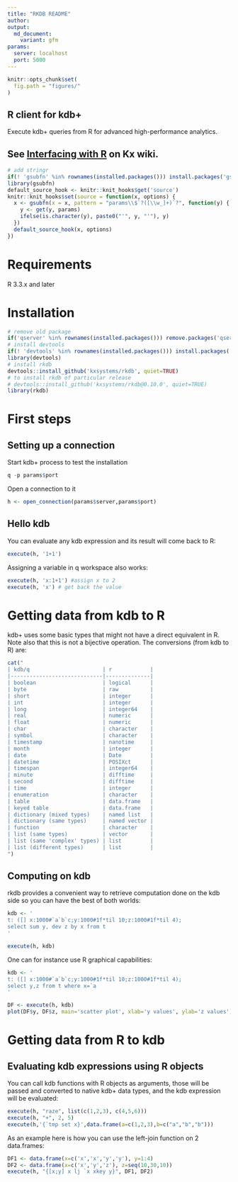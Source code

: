 ```yaml
---
title: "RKDB README"
author: 
output:
  md_document:
    variant: gfm
params:
  server: localhost
  port: 5000
---
```


```r
knitr::opts_chunk$set(
  fig.path = "figures/"
)
```

## R client for kdb+

Execute kdb+ queries from R for advanced high-performance analytics.

## See [Interfacing with R](http://code.kx.com/q/interfaces/with-r/) on Kx wiki.

```r
# add stringr
if(! 'gsubfn' %in% rownames(installed.packages())) install.packages('gsubfn')
library(gsubfn)
default_source_hook <- knitr::knit_hooks$get('source')
knitr::knit_hooks$set(source = function(x, options) {
  x <- gsubfn(x = x, pattern = "params\\$`?([\\w_]+)`?", function(y) {
    y <- get(y, params)
    ifelse(is.character(y), paste0("'", y, "'"), y)
  })
  default_source_hook(x, options)
})
```

# Requirements
R 3.3.x and later

# Installation
```r
# remove old package
if('qserver' %in% rownames(installed.packages())) remove.packages('qserver')
# install devtools
if(! 'devtools' %in% rownames(installed.packages())) install.packages('devtools')
library(devtools)
# install rkdb
devtools::install_github('kxsystems/rkdb', quiet=TRUE)
# to install rkdb of particular release
# devtools::install_github('kxsystems/rkdb@0.10.0', quiet=TRUE)
library(rkdb)
```

# First steps
## Setting up a connection
Start kdb+ process to test the installation
```r
q -p params$port
```

Open a connection to it
```r
h <- open_connection(params$server,params$port)
```

## Hello kdb

You can evaluate any kdb expression and its result will come back to R:
```r
execute(h, '1+1')
```

Assigning a variable in q workspace also works:
```r
execute(h, 'x:1+1') #assign x to 2
execute(h, 'x') # get back the value
```

# Getting data from kdb to R

kdb+ uses some basic types that might not have a direct equivalent in R. Note also that this is not a bijective operation. The conversions (from kdb to R) are: 

```r
cat("
| kdb/q                       | r            |
|-----------------------------|--------------|
| boolean                     | logical      |
| byte                        | raw          |
| short                       | integer      |
| int                         | integer      |
| long                        | integer64    |
| real                        | numeric      |
| float                       | numeric      |
| char                        | character    |
| symbol                      | character    |
| timestamp                   | nanotime     |
| month                       | integer      |
| date                        | Date         |
| datetime                    | POSIXct      |
| timespan                    | integer64    |
| minute                      | difftime     |
| second                      | difftime     |
| time                        | integer      |
| enumeration                 | character    |
| table                       | data.frame   |
| keyed table                 | data.frame   |
| dictionary (mixed types)    | named list   |
| dictionary (same types)     | named vector |
| function                    | character    |
| list (same types)           | vector       | 
| list (same 'complex' types) | list         | 
| list (different types)      | list         | 
")
```

## Computing on kdb

rkdb provides a convenient way to retrieve computation done on the kdb side so you can have the best of both worlds:
```r
kdb <- '
t: ([] x:1000#`a`b`c;y:1000#1f*til 10;z:1000#1f*til 4);
select sum y, dev z by x from t
'

execute(h, kdb)
```

One can for instance use R graphical capabilities:
```r
kdb <- '
t: ([] x:1000#`a`b`c;y:1000#1f*til 10;z:1000#1f*til 4);
select y,z from t where x=`a
'

DF <- execute(h, kdb)
plot(DF$y, DF$z, main='scatter plot', xlab='y values', ylab='z values')
```

# Getting data from R to kdb
## Evaluating kdb expressions using R objects

You can call kdb functions with R objects as arguments, those will be passed and converted to native kdb+ data types, and the kdb expression will be evaluated:
```r
execute(h, "raze", list(c(1,2,3), c(4,5,6)))
execute(h, "+", 2, 5)
execute(h,'{`tmp set x}',data.frame(a=c(1,2,3),b=c("a","b","b")))
```

As an example here is how you can use the left-join function on 2 data.frames:
```r
DF1 <- data.frame(x=c('x','x','y','y'), y=1:4)
DF2 <- data.frame(x=c('x','y','z'), z=seq(10,30,10))
execute(h, "{[x;y] x lj `x xkey y}", DF1, DF2)
```


